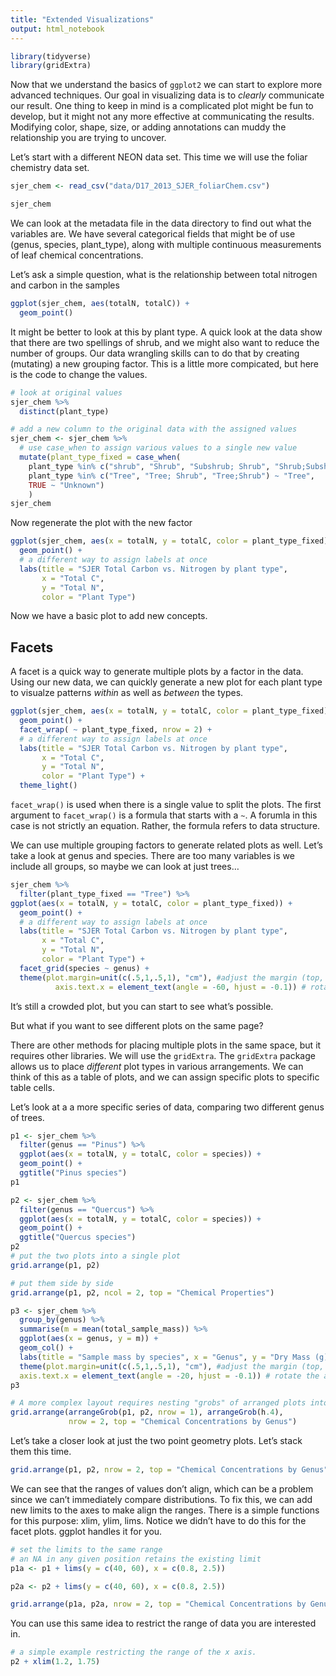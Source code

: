 ```yaml
---
title: "Extended Visualizations"
output: html_notebook
---
```


```r
library(tidyverse)
library(gridExtra)
```


Now that we understand the basics of `ggplot2` we can start to explore more advanced techniques.  Our goal in visualizing data is to *clearly* communicate our result.  One thing to keep in mind is a complicated plot might be fun to develop, but it might not any more effective at communicating the results.  Modifying color, shape, size, or adding annotations can muddy the relationship you are trying to uncover.

Let's start with a different NEON data set.  This time we will use the foliar chemistry data set.

```r
sjer_chem <- read_csv("data/D17_2013_SJER_foliarChem.csv")

sjer_chem
```

We can look at the metadata file in the data directory to find out what the variables are.  We have several categorical fields that might be of use (genus, species, plant_type), along with multiple continuous measurements of leaf chemical concentrations.

Let's ask a simple question, what is the relationship between total nitrogen and carbon in the samples

```r
ggplot(sjer_chem, aes(totalN, totalC)) +
  geom_point()
```

It might be better to look at this by plant type.  A quick look at the data show that there are two spellings of shrub, and we might also want to reduce the number of groups.  Our data wrangling skills can to do that by creating (mutating) a new grouping factor.  This is a little more compicated, but here is the code to change the values.

```r
# look at original values
sjer_chem %>%
  distinct(plant_type)

# add a new column to the original data with the assigned values
sjer_chem <- sjer_chem %>% 
  # use case_when to assign various values to a single new value
  mutate(plant_type_fixed = case_when(
    plant_type %in% c("shrub", "Shrub", "Subshrub; Shrub", "Shrub;Subshrub") ~ "Shrub",
    plant_type %in% c("Tree", "Tree; Shrub", "Tree;Shrub") ~ "Tree",
    TRUE ~ "Unknown")
    )
sjer_chem
```

Now regenerate the plot with the new factor

```r
ggplot(sjer_chem, aes(x = totalN, y = totalC, color = plant_type_fixed)) +
  geom_point() +
  # a different way to assign labels at once
  labs(title = "SJER Total Carbon vs. Nitrogen by plant type",
       x = "Total C",
       y = "Total N",
       color = "Plant Type")
```

Now we have a basic plot to add new concepts.

## Facets

A facet is a quick way to generate multiple plots by a factor in the data.  Using our new data, we can quickly generate a new plot for each plant type to visualze patterns _within_ as well as _between_ the types.

```r
ggplot(sjer_chem, aes(x = totalN, y = totalC, color = plant_type_fixed)) +
  geom_point() +
  facet_wrap( ~ plant_type_fixed, nrow = 2) +
  # a different way to assign labels at once
  labs(title = "SJER Total Carbon vs. Nitrogen by plant type",
       x = "Total C",
       y = "Total N",
       color = "Plant Type") +
  theme_light()

```

`facet_wrap()` is used when there is a single value to split the plots.  The first argument to `facet_wrap()` is a formula that starts with a `~`.  A forumla in this case is not strictly an equation.  Rather, the formula refers to data structure.

We can use multiple grouping factors to generate related plots as well.  Let's take a look at genus and species.  There are too many variables is we include all groups, so maybe we can look at just trees...

```r
sjer_chem %>% 
  filter(plant_type_fixed == "Tree") %>% 
ggplot(aes(x = totalN, y = totalC, color = plant_type_fixed)) +
  geom_point() +
  # a different way to assign labels at once
  labs(title = "SJER Total Carbon vs. Nitrogen by plant type",
       x = "Total C",
       y = "Total N",
       color = "Plant Type") +
  facet_grid(species ~ genus) + 
  theme(plot.margin=unit(c(.5,1,.5,1), "cm"), #adjust the margin (top, right, bottom, left)
          axis.text.x = element_text(angle = -60, hjust = -0.1)) # rotate the axis labels

```

It's still a crowded plot, but you can start to see what's possible.

But what if you want to see different plots on the same page?

There are other methods for placing multiple plots in the same space, but it requires other libraries.  We will use the `gridExtra`.  The `gridExtra` package allows us to place *different* plot types in various arrangements.  We can think of this as a table of plots, and we can assign specific plots to specific table cells.


Let's look at a a more specific series of data, comparing two different genus of trees.

```r
p1 <- sjer_chem %>% 
  filter(genus == "Pinus") %>% 
  ggplot(aes(x = totalN, y = totalC, color = species)) +
  geom_point() +
  ggtitle("Pinus species")
p1

p2 <- sjer_chem %>% 
  filter(genus == "Quercus") %>% 
  ggplot(aes(x = totalN, y = totalC, color = species)) +
  geom_point() +
  ggtitle("Quercus species")
p2
# put the two plots into a single plot
grid.arrange(p1, p2)

# put them side by side
grid.arrange(p1, p2, ncol = 2, top = "Chemical Properties")

p3 <- sjer_chem %>% 
  group_by(genus) %>% 
  summarise(m = mean(total_sample_mass)) %>% 
  ggplot(aes(x = genus, y = m)) +
  geom_col() + 
  labs(title = "Sample mass by species", x = "Genus", y = "Dry Mass (g)") +
  theme(plot.margin=unit(c(.5,1,.5,1), "cm"), #adjust the margin (top, right, bottom, left)
  axis.text.x = element_text(angle = -20, hjust = -0.1)) # rotate the axis labels
p3

# A more complex layout requires nesting "grobs" of arranged plots into a different arrangment
grid.arrange(arrangeGrob(p1, p2, nrow = 1), arrangeGrob(h.4),
             nrow = 2, top = "Chemical Concentrations by Genus")
```


Let's take a closer look at just the two point geometry plots.  Let's stack them this time.

```r
grid.arrange(p1, p2, nrow = 2, top = "Chemical Concentrations by Genus")
```

We can see that the ranges of values don't align, which can be a problem since we can't immediately compare distributions.  To fix this, we can add new limits to the axes to make align the ranges.  There is a simple functions for this purpose: xlim, ylim, lims.  Notice we didn't have to do this for the facet plots.  ggplot handles it for you.

```r
# set the limits to the same range
# an NA in any given position retains the existing limit
p1a <- p1 + lims(y = c(40, 60), x = c(0.8, 2.5))

p2a <- p2 + lims(y = c(40, 60), x = c(0.8, 2.5))

grid.arrange(p1a, p2a, nrow = 2, top = "Chemical Concentrations by Genus")
```

You can use this same idea to restrict the range of data you are interested in.

```r
# a simple example restricting the range of the x axis.
p2 + xlim(1.2, 1.75)
```




